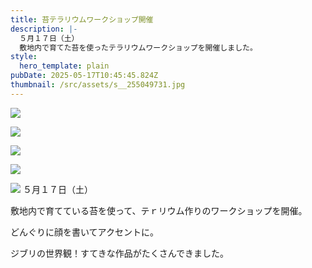 ```yaml
---
title: 苔テラリウムワークショップ開催
description: |-
  ５月１７日（土）
  敷地内で育てた苔を使ったテラリウムワークショップを開催しました。
style:
  hero_template: plain
pubDate: 2025-05-17T10:45:45.824Z
thumbnail: /src/assets/s__255049731.jpg
---
```

![](/src/assets/s__255049731.jpg)

![](/src/assets/s__255049733.jpg)

![](/src/assets/s__255049738.jpg)

![](/src/assets/s__255049734.jpg)

![](/src/assets/s__255049735.jpg) ５月１７日（土）

敷地内で育てている苔を使って、テｒリウム作りのワークショップを開催。

どんぐりに顔を書いてアクセントに。

ジブリの世界観！すてきな作品がたくさんできました。
